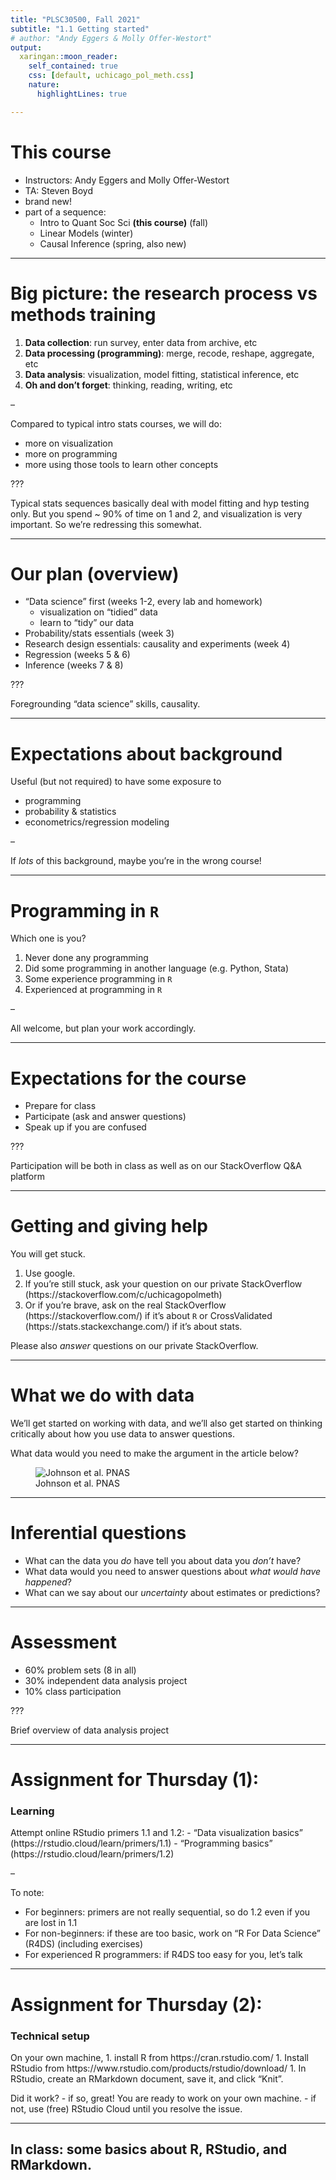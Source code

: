```yaml
---
title: "PLSC30500, Fall 2021"
subtitle: "1.1 Getting started"
# author: "Andy Eggers & Molly Offer-Westort"
output: 
  xaringan::moon_reader:
    self_contained: true
    css: [default, uchicago_pol_meth.css]
    nature:
      highlightLines: true

---
```


# This course

- Instructors: Andy Eggers and Molly Offer-Westort
- TA: Steven Boyd
- brand new!
- part of a sequence:
  - Intro to Quant Soc Sci **(this course)** (fall)
  - Linear Models (winter)
  - Causal Inference (spring, also new)

---


# Big picture: the research process vs methods training 

1. **Data collection**: run survey, enter data from archive, etc
1. **Data processing (programming)**: merge, recode, reshape, aggregate, etc
1. **Data analysis**: visualization, model fitting, statistical inference, etc 
1. **Oh and don't forget**: thinking, reading, writing, etc

--

Compared to typical intro stats courses, we will do: 

- more on visualization
- more on programming 
- more using those tools to learn other concepts


???

Typical stats sequences basically deal with model fitting and hyp testing only. But you spend ~ 90% of time on 1 and 2, and visualization is very important. So we're redressing this somewhat.

---

# Our plan (overview)

- "Data science" first (weeks 1-2, every lab and homework)
  - visualization on "tidied" data
  - learn to "tidy" our data
- Probability/stats essentials (week 3)
- Research design essentials: causality and experiments (week 4)
- Regression (weeks 5 & 6) 
- Inference (weeks 7 & 8)


???

Foregrounding "data science" skills, causality.

---

# Expectations about background

Useful (but not required) to have some exposure to 

- programming
- probability & statistics
- econometrics/regression modeling

--

If *lots* of this background, maybe you're in the wrong course!


---

# Programming in `R` 

Which one is you? 

1. Never done any programming
1. Did some programming in another language (e.g. Python, Stata)
1. Some experience programming in `R`
1. Experienced at programming in `R`

--

All welcome, but plan your work accordingly.

---

# Expectations for the course 

- Prepare for class
- Participate (ask and answer questions)
- Speak up if you are confused

???

Participation will be both in class as well as on our StackOverflow Q&A platform

---

# Getting and giving help

You will get stuck.

1. Use google.
1. If you're still stuck, ask your question on our private StackOverflow (https://stackoverflow.com/c/uchicagopolmeth)
1. Or if you're brave, ask on the real StackOverflow (https://stackoverflow.com/) if it's about `R` or CrossValidated (https://stats.stackexchange.com/) if it's about stats. 

Please also *answer* questions on our private StackOverflow.

---

# What we do with data

We'll get started on working with data, and we'll also get started on thinking critically about how you use data to answer questions.

What data would you need to make the argument in the article below?

![Johnson et al. PNAS](assets/guardian.png)

---

# Inferential questions


- What can the data you *do* have tell you about data you *don't* have?
- What data would you need to answer questions about *what would have happened*?
- What can we say about our *uncertainty* about estimates or predictions?

---

# Assessment 

- 60% problem sets (8 in all)
- 30% independent data analysis project
- 10% class participation

???

Brief overview of data analysis project

---

# Assignment for Thursday (1): 

### Learning

Attempt online RStudio primers 1.1 and 1.2: 
  - "Data visualization basics" (https://rstudio.cloud/learn/primers/1.1)
  - "Programming basics" (https://rstudio.cloud/learn/primers/1.2)

--

To note: 

- For beginners: primers are not really sequential, so do 1.2 even if you are lost in 1.1
- For non-beginners: if these are too basic, work on "R For Data Science" (R4DS) (including exercises)
- For experienced R programmers: if R4DS too easy for you, let's talk

---

# Assignment for Thursday (2): 

### Technical setup

On your own machine, 
1. install R from https://cran.rstudio.com/ 
1. Install RStudio from https://www.rstudio.com/products/rstudio/download/
1. In RStudio, create an RMarkdown document, save it, and click "Knit". 

Did it work? 
- if so, <span class="yellow">great</span>! You are ready to work on your own machine.
- if not, use (free) RStudio Cloud until you resolve the issue.


---

## In class: some basics about R, RStudio, and RMarkdown.
